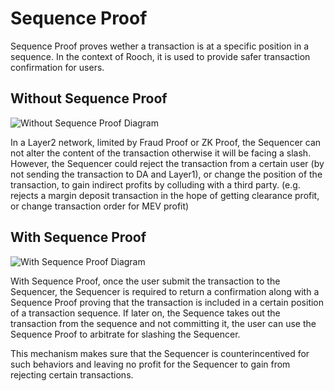 # Sequence Proof

Sequence Proof proves wether a transaction is at a specific position in a sequence. In the context of Rooch, it is used to provide safer transaction confirmation for users.

## Without Sequence Proof

![Without Sequence Proof Diagram](/docs/without-sequence-proof.png)

In a Layer2 network, limited by Fraud Proof or ZK Proof, the Sequencer can not alter the content of the transaction otherwise it will be facing a slash. However, the Sequencer could reject the transaction from a certain user (by not sending the transaction to DA and Layer1), or change the position of the transaction, to gain indirect profits by colluding with a third party. (e.g. rejects a margin deposit transaction in the hope of getting clearance profit, or change transaction order for MEV profit)

## With Sequence Proof

![With Sequence Proof Diagram](/docs/with-sequence-proof.png)

With Sequence Proof, once the user submit the transaction to the Sequencer, the Sequencer is required to return a confirmation along with a Sequence Proof proving that the transaction is included in a certain position of a transaction sequence. If later on, the Sequence takes out the transaction from the sequence and not committing it, the user can use the Sequence Proof to arbitrate for slashing the Sequencer.

This mechanism makes sure that the Sequencer is counterincentived for such behaviors and leaving no profit for the Sequencer to gain from rejecting certain transactions.
